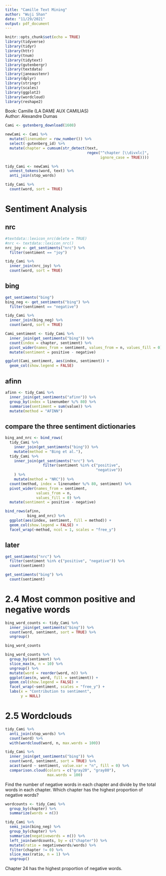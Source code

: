 ```yaml
---
title: "Camille Text Mining"
author: "Wuji Shan"
date: "11/29/2021"
output: pdf_document
---
```


```r
knitr::opts_chunk$set(echo = TRUE)
library(tidyverse)
library(tidyr)
library(httr)
library(tnum)
library(tidytext)
library(gutenbergr)
library(textdata)
library(janeaustenr)
library(dplyr)
library(stringr)
library(scales)
library(ggplot2)
library(wordcloud)
library(reshape2)
```

Book: Camille (LA DAME AUX CAMILIAS)  
Author: Alexandre Dumas  

```r
Cami <- gutenberg_download(1608)
```

```r
newCami <- Cami %>%
  mutate(linenumber = row_number()) %>%
  select(-gutenberg_id) %>%
  mutate(chapter = cumsum(str_detect(text, 
                                     regex("^chapter [\\divxlc]",
                                           ignore_case = TRUE))))
```

```r
tidy_Cami <- newCami %>%
  unnest_tokens(word, text) %>%
  anti_join(stop_words)

tidy_Cami %>%
  count(word, sort = TRUE) 
```

# Sentiment Analysis

## nrc

```r
#textdata::lexicon_nrc(delete = TRUE)
#nrc <- textdata::lexicon_nrc()
nrc_joy <- get_sentiments("nrc") %>% 
  filter(sentiment == "joy")

tidy_Cami %>%
  inner_join(nrc_joy) %>%
  count(word, sort = TRUE)
```

## bing

```r
get_sentiments("bing")
bing_neg <- get_sentiments("bing") %>% 
  filter(sentiment == "negative")
```

```r
tidy_Cami %>%
  inner_join(bing_neg) %>%
  count(word, sort = TRUE)

Cami_sentiment <- tidy_Cami %>%
  inner_join(get_sentiments("bing")) %>%
  count(index = chapter, sentiment) %>%
  pivot_wider(names_from = sentiment, values_from = n, values_fill = 0) %>% 
  mutate(sentiment = positive - negative)

ggplot(Cami_sentiment, aes(index, sentiment)) +
  geom_col(show.legend = FALSE)
```

## afinn

```r
afinn <- tidy_Cami %>% 
  inner_join(get_sentiments("afinn")) %>% 
  group_by(index = linenumber %/% 80) %>% 
  summarise(sentiment = sum(value)) %>% 
  mutate(method = "AFINN")
```

## compare the three sentiment dictionaries

```r
bing_and_nrc <- bind_rows(
  tidy_Cami %>% 
    inner_join(get_sentiments("bing")) %>%
    mutate(method = "Bing et al."),
  tidy_Cami %>% 
    inner_join(get_sentiments("nrc") %>% 
                 filter(sentiment %in% c("positive", 
                                         "negative"))
    ) %>%
    mutate(method = "NRC")) %>%
  count(method, index = linenumber %/% 80, sentiment) %>%
  pivot_wider(names_from = sentiment,
              values_from = n,
              values_fill = 0) %>% 
  mutate(sentiment = positive - negative)
```

```r
bind_rows(afinn, 
          bing_and_nrc) %>%
  ggplot(aes(index, sentiment, fill = method)) +
  geom_col(show.legend = FALSE) +
  facet_wrap(~method, ncol = 1, scales = "free_y")
```

## later

```r
get_sentiments("nrc") %>% 
  filter(sentiment %in% c("positive", "negative")) %>% 
  count(sentiment)
```

```r
get_sentiments("bing") %>% 
  count(sentiment)
```

# 2.4 Most common positive and negative words
```r
bing_word_counts <- tidy_Cami %>%
  inner_join(get_sentiments("bing")) %>%
  count(word, sentiment, sort = TRUE) %>%
  ungroup()

bing_word_counts
```

```r
bing_word_counts %>%
  group_by(sentiment) %>%
  slice_max(n, n = 10) %>% 
  ungroup() %>%
  mutate(word = reorder(word, n)) %>%
  ggplot(aes(n, word, fill = sentiment)) +
  geom_col(show.legend = FALSE) +
  facet_wrap(~sentiment, scales = "free_y") +
  labs(x = "Contribution to sentiment",
       y = NULL)
```

# 2.5 Wordclouds

```r
tidy_Cami %>%
  anti_join(stop_words) %>%
  count(word) %>%
  with(wordcloud(word, n, max.words = 100))
```

```r
tidy_Cami %>%
  inner_join(get_sentiments("bing")) %>%
  count(word, sentiment, sort = TRUE) %>%
  acast(word ~ sentiment, value.var = "n", fill = 0) %>%
  comparison.cloud(colors = c("gray20", "gray80"),
                   max.words = 100)
```

Find the number of negative words in each chapter and divide by the total words in each chapter. 
Which chapter has the highest proportion of negative words?
```r
wordcounts <- tidy_Cami %>%
  group_by(chapter) %>%
  summarize(words = n())

tidy_Cami %>%
  semi_join(bing_neg) %>%
  group_by(chapter) %>%
  summarize(negativewords = n()) %>%
  left_join(wordcounts, by = c("chapter")) %>%
  mutate(ratio = negativewords/words) %>%
  filter(chapter != 0) %>%
  slice_max(ratio, n = 1) %>% 
  ungroup()
```
Chapter 24 has the highest proportion of negative words.
